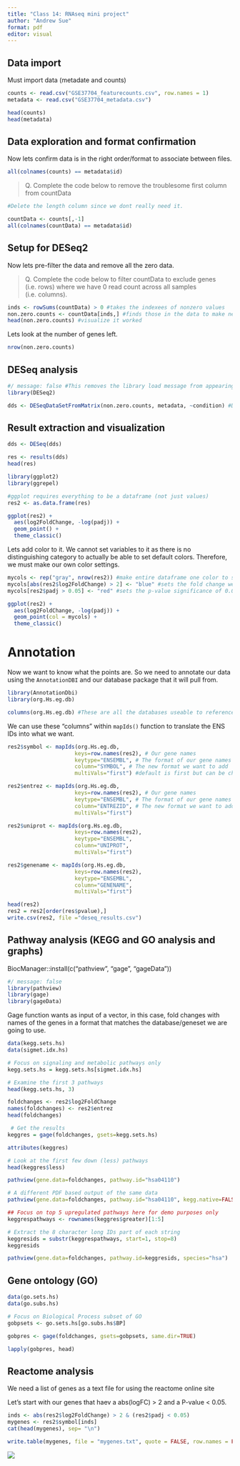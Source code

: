 ```yaml
---
title: "Class 14: RNAseq mini project"
author: "Andrew Sue"
format: pdf
editor: visual
---
```

## Data import 

Must import data (metadate and counts)

```r
counts <- read.csv("GSE37704_featurecounts.csv", row.names = 1)
metadata <- read.csv("GSE37704_metadata.csv")
```

```r
head(counts)
head(metadata)
```

## Data exploration and format confirmation 

Now lets confirm data is in the right order/format to associate between files.

```r
all(colnames(counts) == metadata$id)
```

> Q. Complete the code below to remove the troublesome first column from countData

```r
#Delete the length column since we dont really need it. 

countData <- counts[,-1]
all(colnames(countData) == metadata$id)
```

## Setup for DESeq2 

Now lets pre-filter the data and remove all the zero data. 

>Q. Complete the code below to filter countData to exclude genes (i.e. rows) where we have 0 read count across all samples (i.e. columns).

```r
inds <- rowSums(countData) > 0 #takes the indexees of nonzero values
non.zero.counts <- countData[inds,] #finds those in the data to make new dataaset 
head(non.zero.counts) #visualize it worked 
```

Lets look at the number of genes left.

```r
nrow(non.zero.counts)
```

## DESeq analysis 

```r
#/ message: false #This removes the library load message from appearing
library(DESeq2)
```

```r
dds <- DESeqDataSetFromMatrix(non.zero.counts, metadata, ~condition) #Design is what the colData reperesents to the countData
```

## Result extraction and visualization 

```r
dds <- DESeq(dds)
```

```r
res <- results(dds)
head(res)
```

```r
library(ggplot2)
library(ggrepel)
```

```r
#ggplot requires everything to be a dataframe (not just values)
res2 <- as.data.frame(res)
```

```r
ggplot(res2) +
  aes(log2FoldChange, -log(padj)) + 
  geom_point() + 
  theme_classic()
```

Lets add color to it. We cannot set variables to it as there is no distinguishing category to actually be able to set default colors. Therefore, we must make our own color settings. 

```r
mycols <- rep("gray", nrow(res2)) #make entire dataframe one color to start
mycols[abs(res2$log2FoldChange) > 2] <- "blue" #sets the fold change we care about
mycols[res2$padj > 0.05] <- "red" #sets the p-value significance of 0.05 
```

```r
ggplot(res2) +
  aes(log2FoldChange, -log(padj)) + 
  geom_point(col = mycols) + 
  theme_classic()
```

# Annotation
Now we want to know what the points are. So we need to annotate our data using the `AnnotationDBI` and our database package that it will pull from. 

```r
library(AnnotationDbi)
library(org.Hs.eg.db)
```

```r
columns(org.Hs.eg.db) #These are all the databases useable to reference
```

We can use these "columns" within `mapIds()` function to translate the ENS IDs into what we want. 

```r
res2$symbol <- mapIds(org.Hs.eg.db,
                     keys=row.names(res2), # Our gene names
                     keytype="ENSEMBL", # The format of our gene names
                     column="SYMBOL", # The new format we want to add
                     multiVals="first") #default is first but can be changed

res2$entrez <- mapIds(org.Hs.eg.db,
                     keys=row.names(res2), # Our gene names
                     keytype="ENSEMBL", # The format of our gene names
                     column="ENTREZID", # The new format we want to add
                     multiVals="first")

res2$uniprot <- mapIds(org.Hs.eg.db,
                     keys=row.names(res2),
                     keytype="ENSEMBL",
                     column="UNIPROT",
                     multiVals="first")

res2$genename <- mapIds(org.Hs.eg.db,
                     keys=row.names(res2),
                     keytype="ENSEMBL",
                     column="GENENAME",
                     multiVals="first")
```

```r
head(res2)
res2 = res2[order(res$pvalue),]
write.csv(res2, file ="deseq_results.csv")
```

## Pathway analysis (KEGG and GO analysis and graphs)

BiocManager::install(c("pathview", "gage", "gageData"))

```r
#/ message: false
library(pathview)
library(gage)
library(gageData)
```

Gage function wants as input of a vector, in this case, fold changes with names of the genes in a format that matches the database/geneset we are going to use. 

```r
data(kegg.sets.hs)
data(sigmet.idx.hs)

# Focus on signaling and metabolic pathways only
kegg.sets.hs = kegg.sets.hs[sigmet.idx.hs]

# Examine the first 3 pathways
head(kegg.sets.hs, 3)
```

```r
foldchanges <- res2$log2FoldChange
names(foldchanges) <- res2$entrez
head(foldchanges)
```

```r
 # Get the results
keggres = gage(foldchanges, gsets=kegg.sets.hs)
```

```r
attributes(keggres)
```

```r
# Look at the first few down (less) pathways
head(keggres$less)
```

```r
pathview(gene.data=foldchanges, pathway.id="hsa04110")
```

```r
# A different PDF based output of the same data
pathview(gene.data=foldchanges, pathway.id="hsa04110", kegg.native=FALSE)
```

```r
## Focus on top 5 upregulated pathways here for demo purposes only
keggrespathways <- rownames(keggres$greater)[1:5]

# Extract the 8 character long IDs part of each string
keggresids = substr(keggrespathways, start=1, stop=8)
keggresids
```

```r
pathview(gene.data=foldchanges, pathway.id=keggresids, species="hsa")
```

## Gene ontology (GO)

```r
data(go.sets.hs)
data(go.subs.hs)

# Focus on Biological Process subset of GO
gobpsets <- go.sets.hs[go.subs.hs$BP]

gobpres <- gage(foldchanges, gsets=gobpsets, same.dir=TRUE)

lapply(gobpres, head)
```

## Reactome analysis

We need a list of genes as a text file for using the reactome online site 

Let's start with our genes that haev a abs(logFC) > 2 and a P-value < 0.05.

```r
inds <- abs(res2$log2FoldChange) > 2 & (res2$padj < 0.05)
mygenes <- res2$symbol[inds]
cat(head(mygenes), sep= "\n")
```

```r
write.table(mygenes, file = "mygenes.txt", quote = FALSE, row.names = FALSE, col.names = FALSE)
```

![](R-HSA-68886.png)
